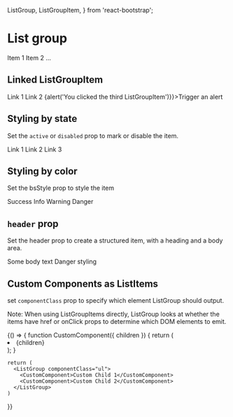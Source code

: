   ListGroup, ListGroupItem,
} from 'react-bootstrap';

<PlayGroundCustomProps />

# List group

<Playground>
  <ListGroup>
    <ListGroupItem>Item 1</ListGroupItem>
    <ListGroupItem>Item 2</ListGroupItem>
    <ListGroupItem>...</ListGroupItem>
  </ListGroup>
</Playground>

## Linked ListGroupItem

<Playground>
  <ListGroup>
    <ListGroupItem href="#link1">Link 1</ListGroupItem>
    <ListGroupItem href="#link2">Link 2</ListGroupItem>
    <ListGroupItem onClick={() => {alert('You clicked the third ListGroupItem')}}>Trigger an alert</ListGroupItem>
  </ListGroup>
</Playground>

## Styling by state

Set the `active` or `disabled` prop to mark or disable the item.

<Playground>
  <ListGroup>
    <ListGroupItem href="#" active>
      Link 1
    </ListGroupItem>
    <ListGroupItem href="#">Link 2</ListGroupItem>
    <ListGroupItem href="#" disabled>
      Link 3
    </ListGroupItem>
  </ListGroup>
</Playground>

## Styling by color

Set the bsStyle prop to style the item

<Playground>
  <ListGroup>
    <ListGroupItem bsStyle="success">Success</ListGroupItem>
    <ListGroupItem bsStyle="info">Info</ListGroupItem>
    <ListGroupItem bsStyle="warning">Warning</ListGroupItem>
    <ListGroupItem bsStyle="danger">Danger</ListGroupItem>
  </ListGroup>
</Playground>

## `header` prop

Set the header prop to create a structured item, with a heading and a body area.

<Playground>
  <ListGroup>
    <ListGroupItem header="Heading 1">
      Some body text
    </ListGroupItem>
    <ListGroupItem header="Heading 2" bsStyle="danger">
      Danger styling
    </ListGroupItem>
  </ListGroup>
</Playground>

## Custom Components as ListItems

set `componentClass` prop to specify which element ListGroup should output.

Note: When using ListGroupItems directly, ListGroup looks at whether the items have href or onClick props to determine which DOM elements to emit.

<Playground>
  {() => {
    function CustomComponent({ children }) {
      return (
        <li className="list-group-item">
          {children}
        </li>
      );
    }

    return (
      <ListGroup componentClass="ul">
        <CustomComponent>Custom Child 1</CustomComponent>
        <CustomComponent>Custom Child 2</CustomComponent>
      </ListGroup>
    )
  }}
</Playground>